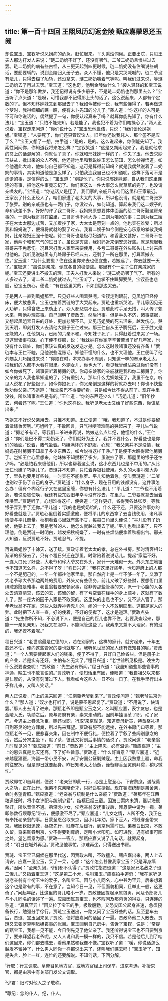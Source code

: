 ```yaml
---
---
---
```

title: 第一百十四回 王熙凤历幻返金陵 甄应嘉蒙恩还玉阙
---



却说宝玉、宝钗听说凤姐病的危急，赶忙起来。丫头秉烛伺候。正要出院，只见王夫人那边打发人来说：“琏二奶奶不好了，还没有咽气，二爷二奶奶且慢些过去罢。琏二奶奶的病有些古怪，从三更天起到四更时候，琏二奶奶没有住嘴说些胡话，要船要轿的，说到金陵归入册子去。众人不懂，他只是哭哭喊喊的。琏二爷没有法儿，只得去糊了船轿，还没拿来，琏二奶奶喘着气等呢。叫我们过来说，等琏二奶奶去了再过去罢。”宝玉道：“这也奇，他到金陵做什么？”袭人轻轻的和宝玉说道：“你不是那年做梦，我还记得说有多少册子，不是琏二奶奶也到那里去么？”宝玉听了点头道：“是呀，可惜我都不记得那上头的话了。这么说起来，人都有个定数的了。但不知林妹妹又到那里去了？我如今被你一说，我有些懂得了。若再做这个梦时，我得细细的瞧一瞧，便有未卜先知的分儿了。”袭人道：“你这样的人可是不可和你说话的，偶然提了一句，你便认起真来了吗？就算你能先知了，你有什么法儿！”宝玉道：“只怕不能先知，若是能了，我也犯不着为你们瞎操心了。”两人正说着，宝钗走来问道：“你们说什么？”宝玉恐他盘诘，只说：“我们谈论凤姐姐。”宝钗道：“人要死了，你们还只管议论人。旧年你还说我咒人，那个签不是应了么？”宝玉又想了一想，拍手道：“是的，是的。这么说起来，你倒能先知了。我索性问问你，你知道我将来怎么样？”宝钗笑道：“这是又胡闹起来了。我是就他求的签上的话混解的，你就认了真了。你就和邢妹妹一样的了，你失了玉，他去求妙玉扶乩，批出来的众人不解，他还背地里和我说妙玉怎么前知，怎么参禅悟道。如今他遭此大难，他如何自己都不知道，这可是算得前知吗？就是我偶然说着了二奶奶的事情，其实知道他是怎么样了，只怕我连我自己也不知道呢。这样下落可不是虚诞的事，是信得的么！”宝玉道：“别提他了。你只说邢妹妹罢，自从我们这里连连的有事，把他这件事竟忘记了。你们家这么一件大事怎么就草草的完了，也没请亲唤友的。”宝钗道：“你这话又是迂了。我们家的亲戚只有咱们这里和王家最近。王家没了什么正经人了。咱们家遭了老太太的大事，所以也没请，就是琏二哥张罗了张罗。别的亲戚虽也有一两门子，你没过去，如何知道。算起来我们这二嫂子的命和我差不多，好好的许了我二哥哥，我妈妈原想要体体面面的给二哥哥娶这房亲事的。一则为我哥哥在监里，二哥哥也不肯大办；二则为咱家的事；三则为我二嫂子在大太太那边忒苦，又加着抄了家，大太太是苛刻一点的，他也实在难受：所以我和妈妈说了，便将将就就的娶了过去。我看二嫂子如今倒是安心乐意的孝敬我妈妈，比亲媳妇还强十倍呢。待二哥哥也是极尽妇道的，和香菱又甚好，二哥哥不在家，他两个和和气气的过日子。虽说是穷些，我妈妈近来倒安逸好些。就是想起我哥哥来不免悲伤。况且常打发人家里来要使用，多亏二哥哥在外头账头儿上讨来应付他的。我听见说城里有几处房子已经典去，还剩了一所在那里，打算着搬去住。”宝玉道：“为什么要搬？住在这里你来去也便宜些，若搬远了，你去就要一天了。”宝钗道：“虽说是亲戚，倒底各自的稳便些。那里有个一辈子住在亲戚家的呢。”宝玉还要讲出不搬去的理，王夫人打发人来说：“琏二奶奶咽了气了。所有的人多过去了，请二爷二奶奶就过去。”宝玉听了，也掌不住跺脚要哭。宝钗虽也悲戚，恐宝玉伤心，便说：“有在这里哭的，不如到那边哭去。”

于是两人一直到凤姐那里。只见好些人围着哭呢。宝钗走到跟前，见凤姐已经停床，便大放悲声。宝玉也拉着贾琏的手大哭起来。贾琏也重新哭泣。平儿等因见无人劝解，只得含悲上来劝止了。众人都悲哀不止。贾琏此时手足无措，叫人传了赖大来，叫他办理丧事。自己回明了贾政去，然后行事。但是手头不济，诸事拮据，又想起凤姐素日来的好处，更加悲哭不已，又见巧姐哭的死去活来，越发伤心。哭到天明，即刻打发人去请他大舅子王仁过来。那王仁自从王子腾死后，王子胜又是无能的人，任他胡为，已闹的六亲不和。今知妹子死了，只得赶着过来哭了一场。见这里诸事将就，心下便不舒服，说：“我妹妹在你家辛辛苦苦当了好几年家，也没有什么错处，你们家该认真的发送发送才是。怎么这时候诸事还没有齐备！”贾琏本与王仁不睦，见他说些混账话，知他不懂的什么，也不大理他。王仁便叫了他外甥女儿巧姐过来说：“你娘在时，本来办事不周到，只知道一味的奉承老太太，把我们的人都不大看在眼里。外甥女儿，你也大了，看见我曾经沾染过你们没有！如今你娘死了，诸事要听着舅舅的话。你母亲娘家的亲戚就是我和你二舅舅了。你父亲的为人我也早知道的了，只有重别人，那年什么尤姨娘死了，我虽不在京，听见人说花了好些银子。如今你娘死了，你父亲倒是这样的将就办去吗！你也不快些劝劝你父亲。”巧姐道：“我父亲巴不得要好看，只是如今比不得从前了。现在手里没钱，所以诸事省些是有的。”王仁道：“你的东西还少么！”巧姐儿道：“旧年抄去，何尝还了呢。”王仁道：“你也这样说。我听见老太太又给了好些东西，你该拿出来。”

巧姐又不好说父亲用去，只推不知道。王仁便道：“哦，我知道了，不过是你要留着做嫁妆罢咧。”巧姐听了，不敢回言，只气得哽噎难鸣的哭起来了。平儿生气说道：“舅老爷有话，等我们二爷进来再说，姑娘这么点年纪，他懂的什么。”王仁道：“你们是巴不得二奶奶死了，你们就好为王了。我并不要什么，好看些也是你们的脸面。”说着，赌气坐着。巧姐满怀的不舒服，心想：“我父亲并不是没情，我妈妈在时舅舅不知拿了多少东西去，如今说得这样干净。”于是便不大瞧得起他舅舅了。岂知王仁心里想来，他妹妹不知攒积了多少，虽说抄了家，那屋里的银子还怕少吗。“必是怕我来缠他们，所以也帮着这么说，这小东西儿也是不中用的。”从此王仁也嫌了巧姐儿了。贾琏并不知道，只忙着弄银钱使用。外头的大事叫赖大办了，里头也要用好些钱，一时实在不能张罗。平儿知他着急，便叫贾琏道：“二爷也别过于伤了自己的身子。”贾琏道：“什么身子，现在日用的钱都没有，这件事怎么办！偏有个糊涂行子又在这里蛮缠，你想有什么法儿！”平儿道：“二爷也不用着急，若说没钱使唤，我还有些东西旧年幸亏没有抄去，在里头。二爷要就拿去当着使唤罢。”贾琏听了，心想难得这样，便笑道：“这样更好，省得我各处张罗。等我银子弄到手了还你。”平儿道：“我的也是奶奶给的，什么还不还，只要这件事办的好看些就是了。”贾琏心里倒着实感激他，便将平儿的东西拿了去当钱使用，诸凡事情便与平儿商量。秋桐看着心里就有些不甘，每每口角里头便说：“平儿没有了奶奶，他要上去了。我是老爷的人，他怎么就越过我去了呢。”平儿也看出来了，只不理他。倒是贾琏一时明白，越发把秋桐嫌了，一时有些烦恼便拿着秋桐出气。邢夫人知道，反说贾琏不好。贾琏忍气。不提。

再说凤姐停了十馀天，送了殡。贾政守着老太太的孝，总在外书房。那时清客相公渐渐的都辞去了，只有个程日兴还在那里，时常陪着说说话儿。提起“家运不好，一连人口死了好些，大老爷和珍大爷又在外头，家计一天难似一天。外头东庄地亩也不知道怎么样，总不得了呀！”程日兴道：“我在这里好些年，也知道府上的人那一个不是肥己的。一年一年都往他家里拿，那自然府上是一年不够一年了。又添了大老爷珍大爷那边两处的费用，外头又有些债务，前儿又破了好些财，要想衙门里缉贼追赃是难事。老世翁若要安顿家事，除非传那些管事的来，派一个心腹的人各处去清查清查，该去的去，该留的留，有了亏空着在经手的身上赔补，这就有了数儿了。那一座大的园子人家是不敢买的。这里头的出息也不少，又不派人管了。那年老世翁不在家，这些人就弄神弄鬼儿的，闹的一个人不敢到园里。这都是家人的弊。此时把下人查一查，好的使着，不好的便撵了，这才是道理。”贾政点头道：“先生你所不知，不必说下人，便是自己的侄儿也靠不住。若要我查起来，那能一一亲见亲知。况我又在服中，不能照管这些了。我素来又兼不大理家，有的没的，我还摸不着呢。”

程日兴道：“老世翁最是仁德的人，若在别家的，这样的家计，就穷起来，十年五载还不怕，便向这些管家的要也就够了。我听见世翁的家人还有做知县的呢。”贾政道：“一个人若要使起家人们的钱来，便了不得了，只好自己俭省些。但是册子上的产业，若是实有还好，生怕有名无实了。”程日兴道：“老世翁所见极是。晚生为什么说要查查呢！”贾政道：“先生必有所闻。”程日兴道：“我虽知道些那些管事的神通，晚生也不敢言语的。”贾政听了，便知话里有因，便叹道：“我自祖父以来都是仁厚的，从没有刻薄过下人。我看如今这些人一日不似一日了。在我手里行出主子样儿来，又叫人笑话。”

两人正说着，门上的进来回道：“江南甄老爷到来了。”贾政便问道：“甄老爷进京为什么？”那人道：“奴才也打听了，说是蒙圣恩起复了。”贾政道：“不用说了，快请罢。”那人出去请了进来。那甄老爷即是甄宝玉之父，名叫甄应嘉，表字友忠，也是金陵人氏，功勋之后。原与贾府有亲，素来走动的。因前年挂误革了职，动了家产。今遇主上眷念功臣，赐还世职，行取¹来京陛见。知道贾母新丧，特备祭礼择日到寄灵的地方拜奠，所以先来拜望。贾政有服不能远接，在外书房门口等着。那位甄老爷一见，便悲喜交集，因在制中不便行礼，便拉着了手叙了些阔别思念的话，然后分宾主坐下，献了茶，彼此又将别后事情的话说了。贾政问道：“老亲翁几时陛见的？”甄应嘉道：“前日。”贾政道：“主上隆恩，必有温谕。”甄应嘉道：“主上的恩典真是比天还高，下了好些旨意。”贾政道：“什么好旨意？”甄应嘉道：“近来越寇猖獗，海疆一带小民不安，派了安国公征剿贼寇。主上因我熟悉土疆，命我前往安抚，但是即日就要起身。昨日知老太太仙逝，谨备瓣香至灵前拜奠，稍尽微忱。”

贾政即忙叩首拜谢，便说：“老亲翁即此一行，必是上慰圣心，下安黎庶，诚哉莫大之功，正在此行。但弟不克亲睹奇才，只好遥聆捷报。现在镇海统制是弟舍亲，会时务望青照。”甄应嘉道：“老亲翁与统制是什么亲戚？”贾政道：“弟那年在江西粮道任时，将小女许配与统制少君²，结褵已经三载。因海口案内未清，继以海寇聚奸，所以音信不通。弟深念小女，俟老亲翁安抚事竣后，拜恳便中请为一视。弟即修数行烦尊纪³带去，便感激不尽了。”甄应嘉道：“儿女之情，人所不免，我正在有奉托老亲翁的事。日蒙圣恩召取来京，因小儿年幼，家下乏人，将贱眷全带来京。我因钦限迅速，昼夜先行，贱眷在后缓行，到京尚需时日。弟奉旨出京，不敢久留。将来贱眷到京，少不得要到尊府，定叫小犬叩见。如可进教，遇有姻事可图之处，望乞留意为感。”贾政一一答应。那甄应嘉又说了几句话，就要起身，说：“明日在城外再见。”贾政见他事忙，谅难再坐，只得送出书房。

贾琏、宝玉早已伺候在那里代送，因贾政未叫，不敢擅入。甄应嘉出来，两人上去请安。应嘉一见宝玉，呆了一呆，心想：“这个怎么甚像我家宝玉？只是浑身缟素。”因问：“至亲久阔，爷们都不认得了。”贾政忙指贾琏道：“这是家兄名赦之子琏二侄儿。”又指着宝玉道：“这是第二小犬，名叫宝玉。”应嘉拍手道奇：“我在家听见说老亲翁有个衔玉生的爱子，名叫宝玉。因与小儿同名，心中甚为罕异。后来想着这个也是常有的事，不在意了。岂知今日一见，不但面貌相同，且举止一般，这更奇了。”问起年纪，比这里的哥儿略小一岁。贾政便因提起承属包勇，问及令郎哥儿与小儿同名的话述了一遍。应嘉因属意宝玉，也不暇问及那包勇的得妥，只连连的称道：“真真罕异！”因又拉了宝玉的手，极致殷勤。又恐安国公起身甚速，急须预备长行，勉强分手徐行。贾琏宝玉送出，一路又问了宝玉好些的话。及至登车去后，贾琏、宝玉回来见了贾政，便将应嘉问的话回了一遍。贾政命他二人散去。贾琏又去张罗算明凤姐丧事的账目。宝玉回到自己房中，告诉了宝钗，说是：“常提的甄宝玉，我想一见不能，今日倒先见了他父亲了。我还听得说宝玉也不日要到京了，要来拜望我老爷呢。又人人说和我一模一样的，我只不信。若是他后儿到了咱们这里来，你们都去瞧去，看他果然和我像不像。”宝钗听了道：“嗳，你说话怎么越发不留神了，什么男人同你一样都说出来了，还叫我们瞧去吗！”宝玉听了，知是失言，脸上一红，连忙的还要解说。不知何话，下回分解。

¹行取：行文调取。皇帝召见地方官，或地方官经上司保举，进京考选，补授京官，都是由京中有关部门发公文调取。

²少君：旧时对他人之子敬称。

³尊纪：您的仆人。纪，仆人。